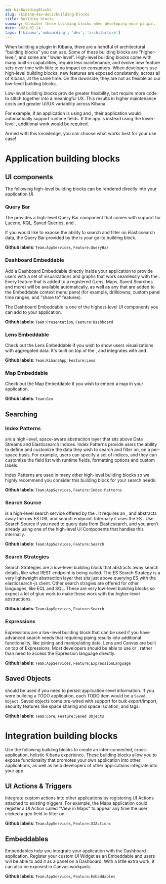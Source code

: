 ```yaml
---
id: kibBuildingBlocks
slug: /kibana-dev-docs/building-blocks
title: Building blocks
summary: Consider these building blocks when developing your plugin.
date: 2021-02-24
tags: ['kibana','onboarding', 'dev', 'architecture']
---
```


When building a plugin in Kibana, there are a handful of architectural "building blocks" you can use. Some of these building blocks are "higher-level", 
and some are "lower-level". High-level building blocks come 
with many built-in capabilities, require less maintenance, and evolve new feature sets over time with little to no
 impact on consumers. When developers use high-level building blocks, new features are exposed consistently, across all of Kibana, at the same time.
  On the downside, they are not as flexible as our low-level building blocks. 
 
 Low-level building blocks
 provide greater flexibility, but require more code to stitch together into a meaningful UX. This results in higher maintenance costs and greater UI/UX variability
 across Kibana.

 For example, if an application is using <DocLink id="kibBuildingBlocks" section="index-patterns" text="Index Patterns"/> and 
 <DocLink id="kibBuildingBlocks" section="search-source" text="Search Source"/>, 
 their application would automatically support runtime fields. If the app is instead using the
 lower-level <DocLink id="kibBuildingBlocks" section="search-strategy" text="Search Strategy"/>, additional work would be required.

Armed with this knowledge, you can choose what works best for your use case!

# Application building blocks

## UI components

The following high-level building blocks can be rendered directly into your application UI.

### Query Bar

The <DocLink id="kibDataPlugin" text="Data plugin"/> provides a high-level Query Bar component that comes with support for Lucene, KQL, Saved Queries, 
and <DocLink id="kibBuildingBlocks" section="index-patterns" text="Index Patterns"/>.

If you would like to expose the ability to search and filter on Elasticsearch data, the Query Bar provided by the
<DocLink id="kibDataPlugin" text="Data plugin"/> 
 is your go-to building block.

**Github labels**: `Team:AppServices`, `Feature:QueryBar`

### Dashboard Embeddable

Add a Dashboard Embeddable directly inside your application to provide users with a set of visualizations and graphs that work seamlessly
with the <DocLink id="kibBuildingBlocks" section="query-bar" text="Query Bar"/>. Every feature that is added to a registered 
<DocLink id="kibBuildingBlocks" section="embeddables" text="Embeddable"/> 
(Lens, Maps, Saved Searches and more) will be available automatically, as well as any
 <DocLink id="kibBuildingBlocks" section="ui-actions--triggers" text="UI Actions"/> that are
 added to the Embeddable context menu panel (for example, drilldowns, custom panel time ranges, and "share to" features).

The Dashboard Embeddable is one of the highest-level UI components you can add to your application.

**Github labels**: `Team:Presentation`, `Feature:Dashboard`

### Lens Embeddable

Check out the Lens Embeddable if you wish to show users visualizations with aggregated data. It's built on top of the
 <DocLink id="kibBuildingBlocks" section="expressions" text="Expression language"/>, and integrates with
  <DocLink id="kibBuildingBlocks" section="index-patterns" text="Index Patterns"/>
 and <DocLink id="kibBuildingBlocks" section="ui-actions--triggers" text="UI Actions"/>.

**Github labels**: `Team:KibanaApp`, `Feature:Lens`

### Map Embeddable

Check out the Map Embeddable if you wish to embed a map in your application.

**Github labels**: `Team:Geo`

## Searching

### Index Patterns

<DocLink id="kibDataPlugin" section="index-patterns-api" text="Index Patterns"/> are a high-level, space-aware abstraction layer that sits 
above Data Streams and Elasticsearch indices. Index Patterns provide users the 
ability to define and customize the data they wish to search and filter on, on a per-space basis. For example, users can specify a set of indices, 
and they can customize the field list with runtime fields, formatting options and custom labels.

Index Patterns are used in many other high-level building blocks so we highly recommend you consider this building block for your search needs.

**Github labels**: `Team:AppServices`, `Feature:Index Patterns`

### Search Source

<DocLink id="kibDataPlugin" section="searchsource" text="Search Source"/> is a high-level search service offered by the
<DocLink id="kibDataPlugin" section="searchsource" text="Data plugin"/>. It requires an
<DocLink id="kibBuildingBlocks" section="index-patterns" text="Index Pattern"/>, and abstracts away the raw ES DSL and search endpoint. Internally
it uses the ES <DocLink id="kibBuildingBlocks" section="search-strategies" text="Search Strategy"/>. Use Search Source if you need to query data 
from Elasticsearch, and you aren't already using one of the high-level UI Components that handles this internally.

**Github labels**: `Team:AppServices`, `Feature:Search`

### Search Strategies

Search Strategies are a low-level building block that abstracts away search details, like what REST endpoint is being called. The ES Search Strategy 
is a very lightweight abstraction layer that sits just above querying ES with the elasticsearch-js client. Other search stragies are offered for other 
languages, like EQL and SQL. These are very low-level building blocks so expect a lot of glue work to make these work with the higher-level abstractions.

**Github labels**: `Team:AppServices`, `Feature:Search`

### Expressions

Expressions are a low-level building block that can be used if you have advanced search needs that requiring piping results into additional functionality, like
joining and manipulating data. Lens and Canvas are built on top of Expressions. Most developers should be able to use
 <DocLink id="kibBuildingBlocks" section="lens-embeddable" text="Lens"/> or
  <DocLink id="kibBuildingBlocks" section="search-source" text="Search Source"/>, rather than need to access the Expression language directly.  

**Github labels**: `Team:AppServices`, `Feature:ExpressionLanguage`

## Saved Objects

<DocLink id="kibDevDocsSavedObjectsIntro" text="Saved Objects" /> should be used if you need to persist application-level information. If you were building a TODO
application, each TODO item would be a `Saved Object`. Saved objects come pre-wired with support for bulk export/import, security features like space sharing and
space isolation, and tags.

**Github labels**: `Team:Core`, `Feature:Saved Objects`

# Integration building blocks

Use the following building blocks to create an inter-connected, cross-application, holistic Kibana experience. These building blocks allow you to expose functionality
 that promotes your own application into other applications, as well as help developers of other applications integrate into your app.

## UI Actions & Triggers

Integrate custom actions into other applications by registering UI Actions attached to existing triggers. For example, the Maps
application could register a UI Action called "View in Maps" to appear any time the user clicked a geo field to filter on.

**Github labels**: `Team:AppServices`, `Feature:UIActions`

## Embeddables

Embeddables help you integrate your application with the Dashboard application. Register your custom UI Widget as an Embeddable and users will
be able to add it as a panel on a Dashboard. With a little extra work, it can also be exposed in Canvas workpads. 

**Github labels**: `Team:AppServices`, `Feature:Embeddables`

